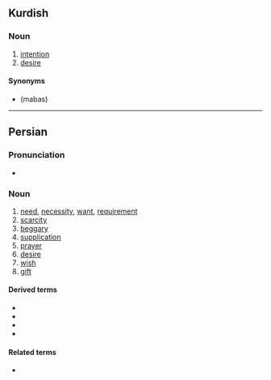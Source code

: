 ==Kurdish==

===Noun===
{{head|ku|noun|tr=niyaz|sc=ku-Arab}}

# [[intention]]
# [[desire]]

====Synonyms====
* {{ku-Arab|[[مه‌به‌س]]}} (mabas)

----

==Persian==

===Pronunciation===
* {{IPA|/niːˈjɒːz/|lang=fa}}

===Noun===
{{fa-regional|نیاز|نیاز|ниёз}}
{{fa-noun|tr=niyâz|pl=نیازها|pltr=niyâz-hâ}}

# [[need]], [[necessity]], [[want]], [[requirement]]
# [[scarcity]]
# [[beggary]]
# [[supplication]]
# [[prayer]]
# [[desire]]
# [[wish]]
# [[gift]]

====Derived terms====
* {{l|fa|نیاز آوردن|sc=fa-Arab|tr=niyâz âvardan}}
* {{l|fa|نیاز داشتن|sc=fa-Arab|tr=niyâz dâštan}}
* {{l|fa|نیاز کردن|sc=fa-Arab|tr=niyâz kardan}}
* {{l|fa|نیاز گذاشتن|sc=fa-Arab|tr=niyâz gozâštan}}

====Related terms====
* {{l|fa|نیازیدن|sc=fa-Arab|tr=niyâzidan}}